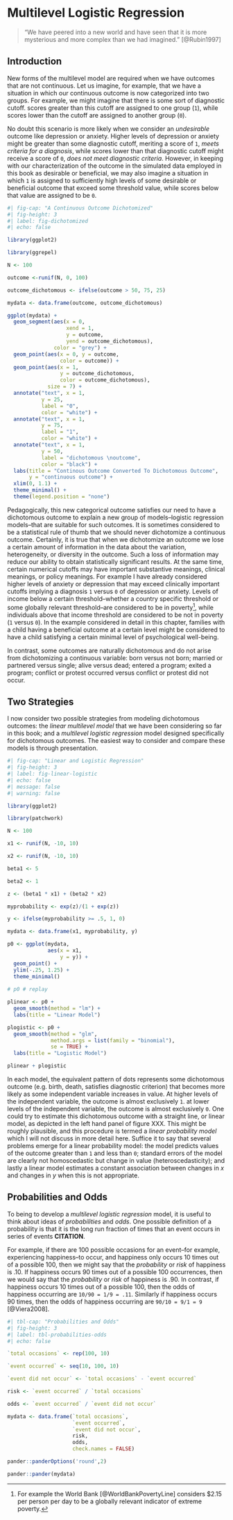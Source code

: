 # Multilevel Logistic Regression

> "We have peered into a new world and have seen that it is more mysterious and more complex than we had imagined." [@Rubin1997]

## Introduction

New forms of the multilevel model are required when we have outcomes that are not continuous. Let us imagine, for example, that we have a situation in which our continuous outcome is now categorized into two groups. For example, we might imagine that there is some sort of diagnostic cutoff. scores greater than this cutoff are assigned to one group (`1`), while scores lower than the cutoff are assigned to another group (`0`). 

No doubt this scenario is more likely when we consider an *undesirable* outcome like depression or anxiety. Higher levels of depression or anxiety might be greater than some diagnostic cutoff, meriting a score of `1`, *meets criteria for a diagnosis*, while scores lower than that diagnostic cutoff might receive a score of `0`, *does not meet diagnostic criteria*. However, in keeping with our characterization of the outcome in the simulated data employed in this book as desirable or beneficial, we may also imagine a situation in which `1` is assigned to sufficiently high levels of some desirable or beneficial outcome that exceed some threshold value, while scores below that value are assigned to be `0`. 

```r
#| fig-cap: "A Continuous Outcome Dichotomized"
#| fig-height: 3
#| label: fig-dichotomized
#| echo: false

library(ggplot2)

library(ggrepel)

N <- 100

outcome <-runif(N, 0, 100)

outcome_dichotomous <- ifelse(outcome > 50, 75, 25)

mydata <- data.frame(outcome, outcome_dichotomous)

ggplot(mydata) +
  geom_segment(aes(x = 0,
                   xend = 1,
                   y = outcome,
                   yend = outcome_dichotomous),
               color = "grey") +
  geom_point(aes(x = 0, y = outcome,
                 color = outcome)) +
  geom_point(aes(x = 1, 
                 y = outcome_dichotomous,
                 color = outcome_dichotomous),
             size = 7) +
  annotate("text", x = 1, 
           y = 25, 
           label = "0",
           color = "white") +
  annotate("text", x = 1, 
           y = 75, 
           label = "1",
           color = "white") +
  annotate("text", x = 1, 
           y = 50, 
           label = "dichotomous \noutcome",
           color = "black") +
  labs(title = "Continous Outcome Converted To Dichotomous Outcome",
       y = "continuous outcome") +
  xlim(0, 1.1) +
  theme_minimal() +
  theme(legend.position = "none")

```


Pedagogically, this new categorical outcome satisfies our need to have a dichotomous outcome to explain a new group of models--logistic regression models--that are suitable for such outcomes. It is sometimes considered to be a statistical rule of thumb that we should never dichotomize a continuous outcome. Certainly, it is true that when we dichotomize an outcome we lose a certain amount of information in the data about the variation, heterogeneity, or diversity in the outcome. Such a loss of information may reduce our ability to obtain statistically significant results. At the same time, certain numerical cutoffs may have important substantive meanings, clinical meanings, or policy meanings. For example I have already considered higher levels of anxiety or depression that may exceed clinically important cutoffs implying a diagnosis `1` versus `0` of depression or anxiety. Levels of income below a certain threshold--whether a country specific threshold or some globally relevant threshold--are considered to be in poverty[^povertyline], while individuals above that income threshold are considered to be not in poverty (`1` versus `0`). In the example considered in detail in this chapter, families with a child having a beneficial outcome at a certain level might be considered to have a child satisfying a certain minimal level of psychological well-being. 

In contrast, some outcomes are naturally dichotomous and do not arise from dichotomizing a continuous variable: born versus not born; married or partnered versus single; alive versus dead; entered a program; exited a program; conflict or protest occurred versus conflict or protest did not occur. 

## Two Strategies

I now consider two possible strategies from modeling dichotomous outcomes: the *linear multilevel model* that we have been considering so far in this book; and a *multilevel logistic regression* model designed specifically for dichotomous outcomes. The easiest way to consider and compare these models is through presentation.

```r
#| fig-cap: "Linear and Logistic Regression"
#| fig-height: 3
#| label: fig-linear-logistic
#| echo: false
#| message: false
#| warning: false

library(ggplot2)

library(patchwork)

N <- 100

x1 <- runif(N, -10, 10)

x2 <- runif(N, -10, 10)

beta1 <- 5

beta2 <- 1

z <- (beta1 * x1) + (beta2 * x2)

myprobability <- exp(z)/(1 + exp(z))

y <- ifelse(myprobability >= .5, 1, 0)

mydata <- data.frame(x1, myprobability, y)

p0 <- ggplot(mydata, 
             aes(x = x1, 
                 y = y)) +
  geom_point() +
  ylim(-.25, 1.25) +
  theme_minimal()
 
# p0 # replay

plinear <- p0 + 
  geom_smooth(method = "lm") +
  labs(title = "Linear Model")

plogistic <- p0 + 
  geom_smooth(method = "glm", 
              method.args = list(family = "binomial"),
              se = TRUE) +
  labs(title = "Logistic Model")

plinear + plogistic

```


In each model, the equivalent pattern of dots represents some dichotomous outcome (e.g. birth, death, satisfies diagnostic criterion) that becomes more likely as some independent variable increases in value. At higher levels of the independent variable, the outcome is almost exclusively `1`. at lower levels of the independent variable, the outcome is almost exclusively `0`. One could try to estimate this dichotomous outcome with a straight line, or linear model, as depicted in the left hand panel of figure XXX. This might be roughly plausible, and this procedure is termed a *linear probability model* which I will not discuss in more detail here. Suffice it to say that several problems emerge for a linear probability model: the model predicts values of the outcome greater than `1` and less than `0`; standard errors of the model are clearly not homoscedastic but change in value (heteroscedasticity); and lastly a linear model estimates a constant association between changes in *x* and changes in *y* when this is not appropriate. 

## Probabilities and Odds

To being to develop a *multilevel logistic regression* model, it is useful to think about ideas of *probabilities* and *odds*. One possible definition of a probability is that it is the long run fraction of times that an event occurs in series of events **CITATION**.  

For example, if there are 100 possible occasions for an event--for example, experiencing happiness--to occur, and happiness only occurs 10 times out of a possible 100, then we might say that the *probability* or *risk* of happiness is .10. If happiness occurs 90 times out of a possible 100 occurrences, then we would say that the *probability* or *risk* of happiness is .90. In contrast, if happiness occurs 10 times out of a possible 100, then the odds of happiness occurring are `10/90 = 1/9 = .11`. Similarly if happiness occurs 90 times, then the odds of happiness occurring are `90/10 = 9/1 = 9` [@Viera2008]. 

```r
#| tbl-cap: "Probabilities and Odds"
#| fig-height: 3
#| label: tbl-probabilities-odds
#| echo: false

`total occasions` <- rep(100, 10)

`event occurred` <- seq(10, 100, 10)

`event did not occur` <- `total occasions` - `event occurred`

risk <- `event occurred` / `total occasions`

odds <- `event occurred` / `event did not occur`

mydata <- data.frame(`total occasions`,
                     `event occurred`,
                     `event did not occur`,
                     risk,
                     odds,
                     check.names = FALSE)

pander::panderOptions('round',2)

pander::pander(mydata)

```


[^povertyline]: For example the World Bank [@WorldBankPovertyLine] considers $2.15 per person per day to be a globally relevant indicator of extreme poverty.


